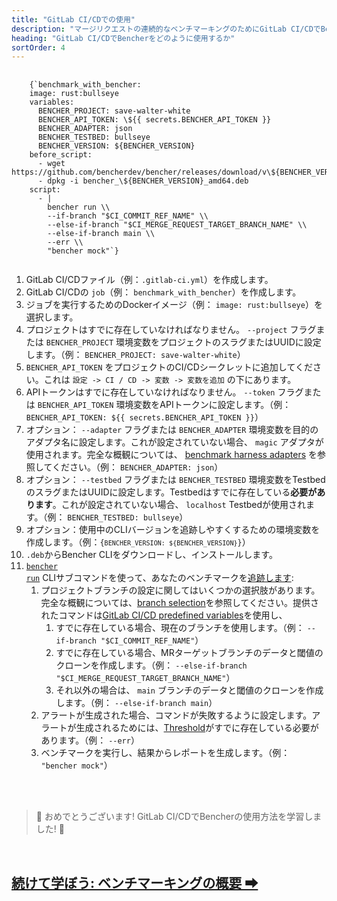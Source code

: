 ```yaml
---
title: "GitLab CI/CDでの使用"
description: "マージリクエストの連続的なベンチマーキングのためにGitLab CI/CDでBencherを使用する"
heading: "GitLab CI/CDでBencherをどのように使用するか"
sortOrder: 4
---
```



<pre>
  <code>
    {`benchmark_with_bencher:
    image: rust:bullseye
    variables:
      BENCHER_PROJECT: save-walter-white
      BENCHER_API_TOKEN: \${{ secrets.BENCHER_API_TOKEN }}
      BENCHER_ADAPTER: json
      BENCHER_TESTBED: bullseye
      BENCHER_VERSION: ${BENCHER_VERSION}
    before_script:
      - wget https://github.com/bencherdev/bencher/releases/download/v\${BENCHER_VERSION}/bencher_\${BENCHER_VERSION}_amd64.deb
      - dpkg -i bencher_\${BENCHER_VERSION}_amd64.deb
    script:
      - |
        bencher run \\
        --if-branch "$CI_COMMIT_REF_NAME" \\
        --else-if-branch "$CI_MERGE_REQUEST_TARGET_BRANCH_NAME" \\
        --else-if-branch main \\
        --err \\
        "bencher mock"`}
  </code>
</pre>

1. GitLab CI/CDファイル（例：`.gitlab-ci.yml`）を作成します。
1. GitLab CI/CDの `job`（例： `benchmark_with_bencher`）を作成します。
1. ジョブを実行するためのDockerイメージ（例： `image: rust:bullseye`）を選択します。
1. プロジェクトはすでに存在していなければなりません。 `--project` フラグまたは `BENCHER_PROJECT` 環境変数をプロジェクトのスラグまたはUUIDに設定します。（例： `BENCHER_PROJECT: save-walter-white`）
1. `BENCHER_API_TOKEN` をプロジェクトのCI/CDシークレットに追加してください。これは `設定 -> CI / CD -> 変数 -> 変数を追加` の下にあります。
1. APIトークンはすでに存在していなければなりません。 `--token` フラグまたは `BENCHER_API_TOKEN` 環境変数をAPIトークンに設定します。（例： `BENCHER_API_TOKEN: ${{ secrets.BENCHER_API_TOKEN }}`）
1. オプション： `--adapter` フラグまたは `BENCHER_ADAPTER` 環境変数を目的のアダプタ名に設定します。これが設定されていない場合、 `magic` アダプタが使用されます。完全な概観については、 [benchmark harness adapters](/docs/ja/explanation/adapters) を参照してください。（例： `BENCHER_ADAPTER: json`）
1. オプション： `--testbed` フラグまたは `BENCHER_TESTBED` 環境変数をTestbedのスラグまたはUUIDに設定します。Testbedはすでに存在している**必要があります**。これが設定されていない場合、 `localhost` Testbedが使用されます。（例： `BENCHER_TESTBED: bullseye`）
1. オプション：使用中のCLIバージョンを追跡しやすくするための環境変数を作成します。（例：<code>{`BENCHER_VERSION: ${BENCHER_VERSION}`}</code>）
1. `.deb`からBencher CLIをダウンロードし、インストールします。
1. <code><a href="/docs/ja/explanation/bencher-run">bencher run</a></code> CLIサブコマンドを使って、あなたのベンチマークを[追跡します](/docs/ja/how-to/track-benchmarks):
    1. プロジェクトブランチの設定に関してはいくつかの選択肢があります。完全な概観については、[branch selection](/docs/ja/how-to/branch-selection)を参照してください。提供されたコマンドは[GitLab CI/CD predefined variables](https://docs.gitlab.com/ee/ci/variables/predefined_variables.html)を使用し、
        1. すでに存在している場合、現在のブランチを使用します。（例： `--if-branch "$CI_COMMIT_REF_NAME"`）
        1. すでに存在している場合、MRターゲットブランチのデータと閾値のクローンを作成します。（例： `--else-if-branch  "$CI_MERGE_REQUEST_TARGET_BRANCH_NAME"`）
        1. それ以外の場合は、 `main` ブランチのデータと閾値のクローンを作成します。（例： `--else-if-branch main`）
    1. アラートが生成された場合、コマンドが失敗するように設定します。アラートが生成されるためには、[Threshold](/docs/ja/explanation/thresholds)がすでに存在している必要があります。（例： `--err`）
    1. ベンチマークを実行し、結果からレポートを生成します。（例： `"bencher mock"`）

<br/>
<br/>

> 🐰 おめでとうございます! GitLab CI/CDでBencherの使用方法を学習しました! 🎉

<br/>

<h2><a href="/docs/ja/explanation/benchmarking">続けて学ぼう: ベンチマーキングの概要 ➡</a></h2>